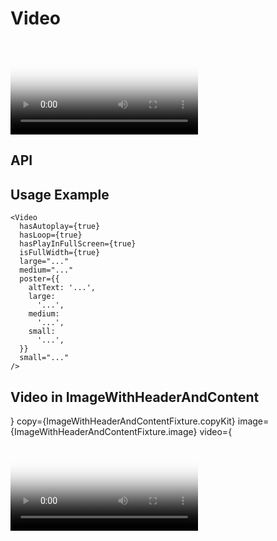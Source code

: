 
<Meta title="Components/Video" component={Video} decorators={[withKnobs]} />

# Video

<Preview>
  <Story name="Base component">
    <Video
      hasAutoplay={boolean('hasAutoplay', false)}
      hasLoop={boolean('hasLoop', false)}
      hasPlayInFullScreen={boolean('hasPlayInFullScreen', false)}
      isFullWidth={boolean('isFullWidth', true)}
      large={text(
        'large',
        'https://player.vimeo.com/external/225136214.hd.mp4?s=a01cd8b47f35767394e48dc01af10510ef8ff4dd&profile_id=174',
      )}
      medium={text(
        'large',
        'https://player.vimeo.com/external/225136214.hd.mp4?s=a01cd8b47f35767394e48dc01af10510ef8ff4dd&profile_id=174',
      )}
      poster={{
        altText: 'How to Use Video for Tea Tree Leaf Facial Exfoliant',
        large:
          'assets/images/MediaWithContent/Large-PNG-AESOP-HWYL-HYBRIS-PRODUCT-PAGE-VIDEO-TABLET-1536x1920px-1-.png',
        medium:
          'assets/images/MediaWithContent/Large-PNG-AESOP-HWYL-HYBRIS-PRODUCT-PAGE-VIDEO-TABLET-1536x1920px-1-.png',
        small:
          'assets/images/MediaWithContent/Large-PNG-AESOP-HWYL-HYBRIS-PRODUCT-PAGE-VIDEO-TABLET-1536x1920px-1-.png',
      }}
      small={text(
        'large',
        'https://player.vimeo.com/external/225136214.hd.mp4?s=a01cd8b47f35767394e48dc01af10510ef8ff4dd&profile_id=174',
      )}
    />
  </Story>
</Preview>

## API

<Props of={Video} />

## Usage Example

```
<Video
  hasAutoplay={true}
  hasLoop={true}
  hasPlayInFullScreen={true}
  isFullWidth={true}
  large="..."
  medium="..."
  poster={{
    altText: '...',
    large:
      '...',
    medium:
      '...',
    small:
      '...',
  }}
  small="..."
/>
```

## Video in ImageWithHeaderAndContent

<Preview>
  <Story name="Plays in full screen, placed in 50/50 Component">
    <ImageWithHeaderAndContent
      isReverse={boolean('ImageWithHeaderAndContent.isReverse', false)}
      content={
        <DefinitionList
          items={ImageWithHeaderAndContentFixture.definitionList}
        />
      }
      copy={ImageWithHeaderAndContentFixture.copyKit}
      image={ImageWithHeaderAndContentFixture.image}
      video={
        <Video
          hasAllowAudio={false}
          hasAutoplay={false}
          hasLoop={true}
          hasPlayInFullScreen={true}
          isFullWidth={false}
          large={text(
            'large',
            'https://player.vimeo.com/external/225136214.hd.mp4?s=a01cd8b47f35767394e48dc01af10510ef8ff4dd&profile_id=174',
          )}
          medium={text(
            'large',
            'https://player.vimeo.com/external/225136214.hd.mp4?s=a01cd8b47f35767394e48dc01af10510ef8ff4dd&profile_id=174',
          )}
          poster={{
            altText: 'How to Use Video for Tea Tree Leaf Facial Exfoliant',
            fullBleedImage: boolean('poster.fullBleedImage', false),
            large:
              'assets/images/MediaWithContent/Large-PNG-AESOP-HWYL-HYBRIS-PRODUCT-PAGE-VIDEO-TABLET-1536x1920px-1-.png',
            medium:
              'assets/images/MediaWithContent/Large-PNG-AESOP-HWYL-HYBRIS-PRODUCT-PAGE-VIDEO-TABLET-1536x1920px-1-.png',
            small:
              'assets/images/MediaWithContent/Large-PNG-AESOP-HWYL-HYBRIS-PRODUCT-PAGE-VIDEO-TABLET-1536x1920px-1-.png',
          }}
          small={text(
            'large',
            'https://player.vimeo.com/external/225136214.hd.mp4?s=a01cd8b47f35767394e48dc01af10510ef8ff4dd&profile_id=174',
          )}
        />
      }
    />
  </Story>
</Preview>
